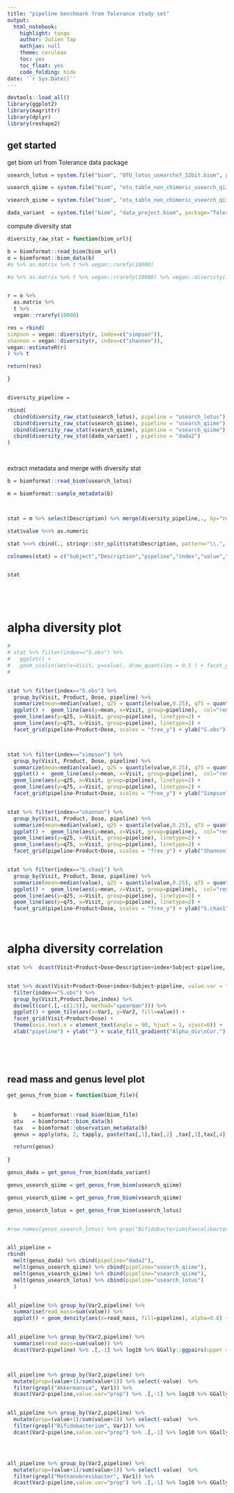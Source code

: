 ```yaml
---
title: "pipeline benchmark from Tolerance study set"
output:
  html_notebook:
    highlight: tango
    author: Julien Tap
    mathjax: null
    theme: cerulean
    toc: yes
    toc_float: yes
    code_folding: hide
date: '`r Sys.Date()`'
---
```



```r

devtools::load_all()
library(ggplot2)
library(magrittr)
library(dplyr)
library(reshape2)

```


## get started

get biom url from Tolerance data package

```r

usearch_lotus = system.file("biom", "OTU_lotus_usearchv7_32bit.biom", package="Tolerance")

usearch_qiime = system.file("biom", "otu_table_non_chimeric_usearch_qiime.biom", package="Tolerance")

vsearch_qiime = system.file("biom", "otu_table_non_chimeric_vsearch_qiime.biom", package="Tolerance")

dada_variant  = system.file("biom", "data_project.biom", package="Tolerance")

```


compute diversity stat

```r


diversity_raw_stat = function(biom_url){

b = biomformat::read_biom(biom_url)
o = biomformat::biom_data(b)
#o %>% as.matrix %>% t %>% vegan::rarefy(10000)

#o %>% as.matrix %>% t %>% vegan::rrarefy(10000) %>% vegan::diversity(., index="shannon") %>% rbind(shannon = ., o %>% as.matrix %>% t %>% vegan::rrarefy(10000) %>% vegan::estimateR()) %>% t


r = o %>% 
  as.matrix %>% 
  t %>% 
  vegan::rrarefy(10000) 

res = rbind(
simpson = vegan::diversity(r, index=c("simpson")),
shannon = vegan::diversity(r, index=c("shannon")),
vegan::estimateR(r)
) %>% t

return(res)

}


diversity_pipeline = 

rbind(
  cbind(diversity_raw_stat(usearch_lotus), pipeline = "usearch_lotus"),
  cbind(diversity_raw_stat(usearch_qiime), pipeline = "usearch_qiime"),
  cbind(diversity_raw_stat(vsearch_qiime), pipeline = "vsearch_qiime"),
  cbind(diversity_raw_stat(dada_variant) , pipeline = "dada2")
)




```

extract metadata and merge with diversity stat

```r


b = biomformat::read_biom(usearch_lotus)

m = biomformat::sample_metadata(b)



stat = m %>% select(Description) %>% merge(diversity_pipeline,., by="row.names", all.x = TRUE) %>% melt(id.vars=c("Row.names","Description","pipeline"))

stat$value %<>% as.numeric

stat %<>% cbind(., stringr::str_split(stat$Description, pattern="\\.", simplify = TRUE) )

colnames(stat) = c("Subject","Description","pipeline","index","value","Visit","Product","Dose")


stat






```

# alpha diversity plot

```r

# 
# stat %>% filter(index=="S.obs") %>% 
#   ggplot() + 
#   geom_violin(aes(x=Visit, y=value), draw_quantiles = 0.5 ) + facet_grid(pipeline~Product+Dose, scales = "free_y")
# 


stat %>% filter(index=="S.obs") %>% 
  group_by(Visit, Product, Dose, pipeline) %>% 
  summarize(mean=median(value), q25 = quantile(value,0.25), q75 = quantile(value,0.75)) %>%  
  ggplot() +  geom_line(aes(y=mean, x=Visit, group=pipeline),  col="red") + 
  geom_line(aes(y=q25, x=Visit, group=pipeline), linetype=2) + 
  geom_line(aes(y=q75, x=Visit, group=pipeline), linetype=2) + 
  facet_grid(pipeline~Product+Dose, scales = "free_y") + ylab("S.obs")



stat %>% filter(index=="simpson") %>% 
  group_by(Visit, Product, Dose, pipeline) %>% 
  summarize(mean=median(value), q25 = quantile(value,0.25), q75 = quantile(value,0.75)) %>%  
  ggplot() +  geom_line(aes(y=mean, x=Visit, group=pipeline),  col="red") + 
  geom_line(aes(y=q25, x=Visit, group=pipeline), linetype=2) + 
  geom_line(aes(y=q75, x=Visit, group=pipeline), linetype=2) + 
  facet_grid(pipeline~Product+Dose, scales = "free_y") + ylab("Simpson")


stat %>% filter(index=="shannon") %>% 
  group_by(Visit, Product, Dose, pipeline) %>% 
  summarize(mean=median(value), q25 = quantile(value,0.25), q75 = quantile(value,0.75)) %>%  
  ggplot() +  geom_line(aes(y=mean, x=Visit, group=pipeline),  col="red") + 
  geom_line(aes(y=q25, x=Visit, group=pipeline), linetype=2) + 
  geom_line(aes(y=q75, x=Visit, group=pipeline), linetype=2) + 
  facet_grid(pipeline~Product+Dose, scales = "free_y") + ylab("Shannon")


stat %>% filter(index=="S.chao1") %>% 
  group_by(Visit, Product, Dose, pipeline) %>% 
  summarize(mean=median(value), q25 = quantile(value,0.25), q75 = quantile(value,0.75)) %>%  
  ggplot() +  geom_line(aes(y=mean, x=Visit, group=pipeline),  col="red") + 
  geom_line(aes(y=q25, x=Visit, group=pipeline), linetype=2) + 
  geom_line(aes(y=q75, x=Visit, group=pipeline), linetype=2) + 
  facet_grid(pipeline~Product+Dose, scales = "free_y") + ylab("S.chao1")




```







# alpha diversity correlation



```r

stat %>%  dcast(Visit+Product+Dose+Description+index+Subject~pipeline, value.var = "value") %>% filter(index=="S.chao1") %>% ggplot() + geom_point(aes(x=vsearch_qiime, y=usearch_qiime, col=Dose)) + facet_wrap(~Visit+Product)


stat %>% dcast(Visit+Product+Dose+index+Subject~pipeline, value.var = "value") %>% 
  filter(index=="S.obs") %>% 
  group_by(Visit,Product,Dose,index) %>% 
  do(melt(cor(.[,-c(1:5)], method="spearman"))) %>% 
  ggplot() + geom_tile(aes(x=Var1, y=Var2, fill=value)) + 
  facet_grid(Visit~Product+Dose) + 
  theme(axis.text.x = element_text(angle = 90, hjust = 1, vjust=0)) +
  xlab("pipeline") + ylab("") + scale_fill_gradient("Alpha_div\nCor.")
  
  
  
  
```


## read mass and genus level plot

```r



get_genus_from_biom = function(biom_file){
  
  
  b     = biomformat::read_biom(biom_file)
  otu   = biomformat::biom_data(b)
  tax   = biomformat::observation_metadata(b)
  genus = apply(otu, 2, tapply, paste(tax[,1],tax[,2] ,tax[,3],tax[,4],tax[,5],tax[,6], sep="; "), sum)

  return(genus)  
  
}

genus_dada = get_genus_from_biom(dada_variant)

genus_usearch_qiime = get_genus_from_biom(usearch_qiime)

genus_vsearch_qiime = get_genus_from_biom(vsearch_qiime)

genus_usearch_lotus = get_genus_from_biom(usearch_lotus)


#row.names(genus_usearch_lotus) %>% grep("Bifidobacterium|Faecalibacterium|Bacteroides|Lactobacillus|Akkermansia",., value=TRUE)


all_pipeline = 
rbind(
  melt(genus_dada) %>% cbind(pipeline="dada2"),
  melt(genus_usearch_qiime) %>% cbind(pipeline="usearch_qiime"),
  melt(genus_vsearch_qiime) %>% cbind(pipeline="vsearch_qiime"),
  melt(genus_usearch_lotus) %>% cbind(pipeline="usearch_lotus")
  )


all_pipeline %>% group_by(Var2,pipeline) %>% 
  summarise(read_mass=sum(value)) %>%
  ggplot() + geom_density(aes(x=read_mass, fill=pipeline), alpha=0.8) + scale_x_log10()


all_pipeline %>% group_by(Var2,pipeline) %>% 
  summarise(read_mass=sum(value)) %>% 
  dcast(Var2~pipeline) %>% .[,-1] %>% log10 %>% GGally::ggpairs(upper = list(continuous = "cor", corMethod = "spearman")) + xlab("read mass")



all_pipeline %>% group_by(Var2,pipeline) %>% 
  mutate(prop=(value+1)/sum(value+1)) %>% select(-value)  %>% 
  filter(grepl("Akkermansia", Var1)) %>%
  dcast(Var2~pipeline,value.var="prop") %>% .[,-1] %>% log10 %>% GGally::ggpairs(upper = list(continuous = "cor", corMethod = "spearman")) + xlab("Akkermansia")


all_pipeline %>% group_by(Var2,pipeline) %>% 
  mutate(prop=(value+1)/sum(value+1)) %>% select(-value)  %>% 
  filter(grepl("Bifidobacterium", Var1)) %>%
  dcast(Var2~pipeline,value.var="prop") %>% .[,-1] %>% log10 %>% GGally::ggpairs(upper = list(continuous = "cor", corMethod = "spearman")) + xlab("Bifidobacterium")




all_pipeline %>% group_by(Var2,pipeline) %>% 
  mutate(prop=(value+1)/sum(value+1)) %>% select(-value)  %>% 
  filter(grepl("Methanobrevibacter", Var1)) %>%
  dcast(Var2~pipeline,value.var="prop") %>% .[,-1] %>% log10 %>% GGally::ggpairs(upper = list(continuous = "cor", corMethod = "spearman")) + xlab("Methanobrevibacter")





```











